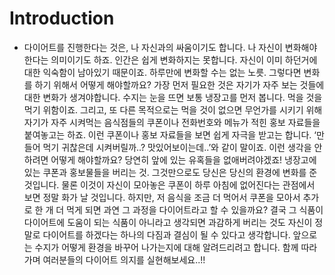 # Introduction

- 다이어트를 진행한다는 것은, 나 자신과의 싸움이기도 합니다. 나 자신이 변화해야 한다는 의미이기도 하죠. 인간은 쉽게 변화하지는 못합니다. 자신이 이미 하던거에 대한 익숙함이 남아있기 때문이죠. 하루만에 변화할 수는 없는 노릇. 그렇다면 변화를 하기 위해서 어떻게 해야할까요? 가장 먼저 필요한 것은 자기가 자주 보는 것들에 대한 변화가 생겨야합니다. 수지는 눈을 뜨면 보통 냉장고를 먼저 봅니다. 먹을 것을 먹기 위함이죠. 그리고, 또 다른 목적으로는 먹을 것이 없으면 무언가를 시키기 위해 자기가 자주 시켜먹는 음식점들의 쿠폰이나 전화번호와 메뉴가 적힌 홍보 자료들을 붙여놓고는 하죠. 이런 쿠폰이나 홍보 자료들을 보면 쉽게 자극을 받고는 합니다. ‘만들어 먹기 귀찮은데 시켜버릴까..? 맛있어보이는데..’와 같이 말이죠. 이런 생각을 안 하려면 어떻게 해야할까요? 당연히 앞에 있는 유혹들을 없애버려야겠죠! 냉장고에 있는 쿠폰과 홍보물들을 버리는 것. 그것만으로도 당신은 당신의 환경에 변화를 준 것입니다. 물론 이것이 자신이 모아놓은 쿠폰이 하루 아침에 없어진다는 관점에서 보면 정말 화가 날 것입니다. 하지만, 저 음식을 조금 더 먹어서 쿠폰을 모아서 추가로 한 개 더 먹게 되면 과연 그 과정을 다이어트라고 할 수 있을까요? 결국 그 식품이 다이어트에 도움이 되는 식품이 아니라고 생각되면 과감하게 버리는 것도 자신이 정말로 다이어트를 하겠다는 하나의 다짐과 결심이 될 수 있다고 생각합니다. 앞으로는 수지가 어떻게 환경을 바꾸어 나가는지에 대해 알려드리려고 합니다. 함께 따라가며 여러분들의 다이어트 의지를 실현해보세요..!!

